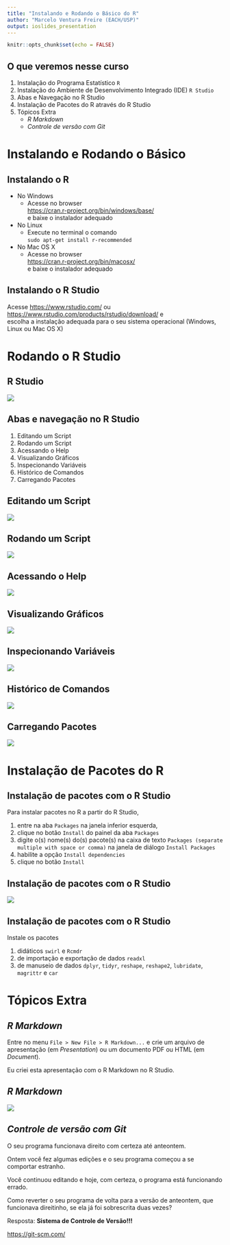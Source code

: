 ```yaml
---
title: "Instalando e Rodando o Básico do R"
author: "Marcelo Ventura Freire (EACH/USP)"
output: ioslides_presentation
---
```


```r
knitr::opts_chunk$set(echo = FALSE)
```

## O que veremos nesse curso
1. Instalação do Programa Estatístico `R`
2. Instalação do Ambiente de Desenvolvimento Integrado (IDE) `R Studio`
3. Abas e Navegação no R Studio
4. Instalação de Pacotes do R através do R Studio
5. Tópicos Extra
    - *R Markdown*
    - *Controle de versão com Git*

# Instalando e Rodando o Básico
## Instalando o R
* No Windows
    * Acesse no browser   
    <https://cran.r-project.org/bin/windows/base/>  
    e baixe o instalador adequado
* No Linux
    * Execute no terminal o comando  
       `sudo apt-get install r-recommended` 
* No Mac OS X
    * Acesse no browser    
    <https://cran.r-project.org/bin/macosx/>   
    e baixe o instalador adequado

## Instalando o R Studio

Acesse  <https://www.rstudio.com/> ou  
<https://www.rstudio.com/products/rstudio/download/> e  
escolha a instalação adequada para o seu sistema operacional 
(Windows, Linux ou Mac OS X)

# Rodando o R Studio
## R Studio

![](RStudio.png)

## Abas e navegação no R Studio
1. Editando um Script
1. Rodando um Script
1. Acessando o Help
2. Visualizando Gráficos
3. Inspecionando Variáveis
4. Histórico de Comandos 
5. Carregando Pacotes

## Editando um Script

![](RStudio.1.png)

## Rodando um Script

![](RStudio.2.png)

## Acessando o Help

![](RStudio.3.png)

## Visualizando Gráficos

![](RStudio.4.png)

## Inspecionando Variáveis

![](RStudio.5.png)

## Histórico de Comandos 

![](RStudio.6.png)

## Carregando Pacotes

![](RStudio.7.png)

# Instalação de Pacotes do R
## Instalação de pacotes com o R Studio

Para instalar pacotes no R a partir do R Studio, 

1) entre na aba `Packages` na janela inferior esquerda,
2) clique no botão `Install` do painel da aba `Packages`
3) digite o(s) nome(s) do(s) pacote(s) na caixa de texto
`Packages (separate multiple with space or comma)` 
na janela de diálogo `Install Packages`
4) habilite a opção `Install dependencies`
5) clique no botão `Install`

## Instalação de pacotes com o R Studio

![](RStudio.8.png)

## Instalação de pacotes com o R Studio
Instale os pacotes 

1. didáticos `swirl` e `Rcmdr`
2. de importação e exportação de dados `readxl`
3. de manuseio de dados `dplyr`, `tidyr`, `reshape`, `reshape2`, `lubridate`, `magrittr` e `car`

# Tópicos Extra
## *R Markdown*

Entre no menu `File > New File > R Markdown...` e crie um arquivo de apresentação (em *Presentation*) ou um documento PDF ou HTML (em *Document*).

Eu criei esta apresentação com o R Markdown no R Studio.

## *R Markdown*

![](RStudio.9.png)

## *Controle de versão com Git*

O seu programa funcionava direito com certeza até anteontem.

Ontem você fez algumas edições e o seu programa começou a se comportar estranho.

Você continuou editando e hoje, com certeza, o programa está funcionando errado.

Como reverter o seu programa de volta para a versão de anteontem, 
que funcionava direitinho, se ela já foi sobrescrita duas vezes?

Resposta: **Sistema de Controle de Versão!!!** 

<https://git-scm.com/>
